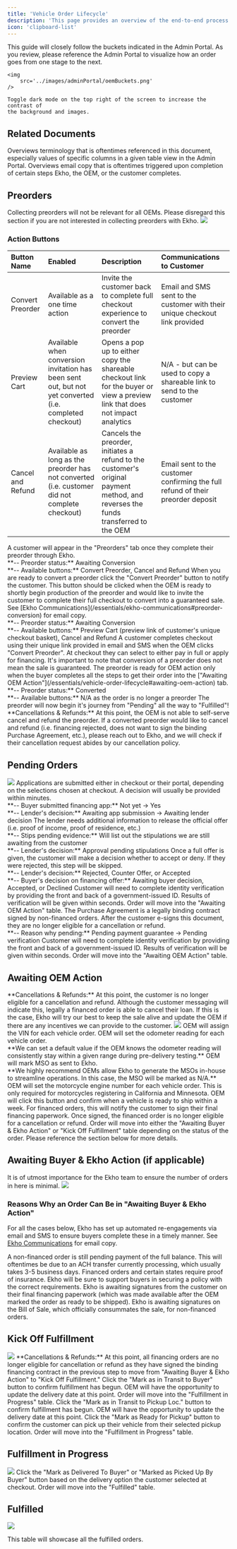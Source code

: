 ```yaml
---
title: 'Vehicle Order Lifecycle'
description: 'This page provides an overview of the end-to-end process of an Ekho order.'
icon: 'clipboard-list'
---
```


<Tip>
	This guide will closely follow the buckets indicated in the Admin Portal. As
	you review, please reference the Admin Portal to visualize how an order goes
	from one stage to the next.

    <img
    	src='../images/adminPortal/oemBuckets.png'
    />

    Toggle dark mode on the top right of the screen to increase the contrast of
    the background and images.

</Tip>

## Related Documents

<CardGroup cols={2}>
	<Card
		title='Ekho Terminology'
		icon='book-sparkles'
		href='/essentials/ekho-terminology'
	>
		Overviews terminology that is oftentimes referenced in this document,
		especially values of specific columns in a given table view in the Admin
		Portal.
	</Card>
	<Card
		title='Ekho Communications'
		icon='envelope-open-text'
		href='/essentials/ekho-communications'
	>
		Overviews email copy that is oftentimes triggered upon completion of
		certain steps Ekho, the OEM, or the customer completes.
	</Card>
</CardGroup>

## Preorders

<Info>
	Collecting preorders will not be relevant for all OEMs. Please disregard
	this section if you are not interested in collecting preorders with Ekho.
</Info>

<Frame caption='Screenshot of the "Preorders" tab and its action buttons.'>
	<img src='../images/adminPortal/preOrderTab.png' />
</Frame>

### Action Buttons

| Button Name       | Enabled                                                                                                 | Description                                                                                                                       | Communications to Customer                                                      |
| :---------------- | :------------------------------------------------------------------------------------------------------ | :-------------------------------------------------------------------------------------------------------------------------------- | :------------------------------------------------------------------------------ |
| Convert Preorder  | Available as a one time action                                                                          | Invite the customer back to complete full checkout experience to convert the preorder                                             | Email and SMS sent to the customer with their unique checkout link provided     |
| Preview Cart      | Available when conversion invitation has been sent out, but not yet converted (i.e. completed checkout) | Opens a pop up to either copy the shareable checkout link for the buyer or view a preview link that does not impact analytics     | N/A - but can be used to copy a shareable link to send to the customer          |
| Cancel and Refund | Available as long as the preorder has not converted (i.e. customer did not complete checkout)           | Cancels the preorder, initiates a refund to the customer's original payment method, and reverses the funds transferred to the OEM | Email sent to the customer confirming the full refund of their preorder deposit |

<Steps>
	<Step title='Customer Places a Preorder'>
		A customer will appear in the "Preorders" tab once they complete their
		preorder through Ekho.
		<br /> **-- Preorder status:** Awaiting Conversion
		<br /> **-- Available buttons:** Convert Preorder, Cancel and Refund
	</Step>
	<Step title='Convert Preorder'>
		When you are ready to convert a preorder click the "Convert Preorder"
		button to notify the customer. This button should be clicked when the
		OEM is ready to shortly begin production of the preorder and would like
		to invite the customer to complete their full checkout to convert into a
		guaranteed sale. See [Ekho
		Communications](/essentials/ekho-communications#preorder-conversion) for
		email copy.
		<br /> **-- Preorder status:** Awaiting Conversion
		<br /> **-- Available buttons:** Preview Cart (preview link of
		customer's unique checkout basket), Cancel and Refund
	</Step>
	<Step title='Customer Completes Checkout'>
		A customer completes checkout using their unique link provided in email
		and SMS when the OEM clicks "Convert Preorder". At checkout they can
		select to either pay in full or apply for financing. It's important to
		note that conversion of a preorder does not mean the sale is guaranteed.
		The preorder is ready for OEM action only when the buyer completes all
		the steps to get their order into the ["Awaiting OEM
		Action"](/essentials/vehicle-order-lifecycle#awaiting-oem-action) tab.
		<br /> **-- Preorder status:** Converted
		<br /> **-- Available buttons:** N/A as the order is no longer a
		preorder
	</Step>
	<Step title='Complete!'>
		The preorder will now begin it's journey from "Pending" all the way to
		"Fulfilled"!
	</Step>
</Steps>
<Info>
	**Cancellations & Refunds:** At this point, the OEM is not able to
	self-serve cancel and refund the preorder. If a converted preorder would
	like to cancel and refund (i.e. financing rejected, does not want to sign
	the binding Purchase Agreement, etc.), please reach out to Ekho, and we will
	check if their cancellation request abides by our cancellation policy.
</Info>

## Pending Orders

<Frame caption='Screenshot of the "Pending" tab and its metadata.'>
	<img src='../images/adminPortal/pendingTab.png' />
</Frame>

<Tabs>
	<Tab title='Financing Orders'>
		<Steps>
			<Step title='Submit Application'>
				Applications are submitted either in checkout or their portal,
				depending on the selections chosen at checkout. A decision will
				usually be provided within minutes.
				<br /> **-- Buyer submitted financing app:** Not yet -> Yes
				<br /> **-- Lender's decision:** Awaiting app submission ->
				Awaiting lender decision
			</Step>
			<Step title='Conditional Offer Received (if applicable)'>
				The lender needs additional information to release the official
				offer (i.e. proof of income, proof of residence, etc.)
				<br /> **-- Stips pending evidence:** Will list out the stipulations
				we are still awaiting from the customer
				<br /> **-- Lender's decision:** Approval pending stipulations
			</Step>
			<Step title='Make Decision on Financing Offer'>
				Once a full offer is given, the customer will make a decision
				whether to accept or deny. If they were rejected, this step will
				be skipped.
				<br /> **-- Lender's decision:** Rejected, Counter Offer, or Accepted
				<br /> **-- Buyer's decision on financing offer:** Awaiting
				buyer decision, Accepted, or Declined
			</Step>
			<Step title='Complete Identity Verification'>
				Customer will need to complete identity verification by
				providing the front and back of a government-issued ID. Results
				of verification will be given within seconds.
			</Step>
			<Step title='Complete!'>
				Order will move into the "Awaiting OEM Action" table.
			</Step>
		</Steps>
	</Tab>
	<Tab title='Non-financing Orders'>
		<Steps>
			<Step title='Sign Purchase Agreement'>
				The Purchase Agreement is a legally binding contract signed by
				non-financed orders. After the customer e-signs this document,
				they are no longer eligible for a cancellation or refund.
				<br /> **-- Reason why pending:** Pending payment guarantee -> Pending
				verification
			</Step>
			<Step title='Complete Identity Verification'>
				Customer will need to complete identity verification by
				providing the front and back of a government-issued ID. Results
				of verification will be given within seconds.
			</Step>
			<Step title='Complete!'>
				Order will move into the "Awaiting OEM Action" table.
			</Step>
		</Steps>
	</Tab>
</Tabs>

## Awaiting OEM Action

<Info>
	**Cancellations & Refunds:** At this point, the customer is no longer
	eligible for a cancellation and refund. Although the customer messaging will
	indicate this, legally a financed order is able to cancel their loan. If
	this is the case, Ekho will try our best to keep the sale alive and update
	the OEM if there are any incentives we can provide to the customer.
</Info>

<Frame caption='Screenshot of the "Awaiting OEM Action" tab and its action buttons.'>
	<img src='../images/adminPortal/awaitingOEMActionTab.png' />
</Frame>

<Steps>
	<Step title='Assign VIN'>
		OEM will assign the VIN for each vehicle order.
	</Step>
	<Step title='Set Odometer Reading'>
		OEM will set the odometer reading for each vehicle order. <br /> **We
		can set a default value if the OEM knows the odometer reading will
		consistently stay within a given range during pre-delivery testing.**
	</Step>
	<Step title='Send MSO'>
		OEM will mark MSO as sent to Ekho. <br /> **We highly recommend OEMs
		allow Ekho to generate the MSOs in-house to streamline operations. In
		this case, the MSO will be marked as N/A.**
	</Step>
	<Step title='Set Motorcycle Engine Number (if applicable)'>
		OEM will set the motorcycle engine number for each vehicle order. This
		is only required for motorcycles registering in California and
		Minnesota.
	</Step>
	<Step title='Mark Ready to Ship'>
		OEM will click this button and confirm when a vehicle is ready to ship
		within a week. For financed orders, this will notify the customer to
		sign their final financing paperwork. Once signed, the financed order is
		no longer eligible for a cancellation or refund.
	</Step>
	<Step title='Complete!'>
		Order will move into either the "Awaiting Buyer & Ekho Action" or "Kick
		Off Fulfillment" table depending on the status of the order. Please
		reference the section below for more details.
	</Step>
</Steps>

## Awaiting Buyer & Ekho Action (if applicable)

<Info>
	It is of utmost importance for the Ekho team to ensure the number of orders
	in here is minimal.
</Info>

<Frame caption='Screenshot of the "Awaiting Buyer & Ekho Action" tab and its metadata.'>
	<img src='../images/adminPortal/awaitingBuyerEkhoActionTab.png' />
</Frame>

### Reasons Why an Order Can Be in "Awaiting Buyer & Ekho Action"

For all the cases below, Ekho has set up automated re-engagements via email and SMS to ensure buyers complete these in a timely manner. See
[Ekho Communications](/essentials/ekho-communications#automated-re-engagements) for email copy.

<Steps>
	<Step title='Awaiting Full Payment'>
		A non-financed order is still pending payment of the full balance. This
		will oftentimes be due to an ACH transfer currently processing, which
		usually takes 3-5 business days.
	</Step>
	<Step title='Awaiting Insurance Proof'>
		Financed orders and certain states require proof of insurance. Ekho will
		be sure to support buyers in securing a policy with the correct
		requirements.
	</Step>
	<Step title='Awaiting Signatures on Final Financing Paperwork'>
		Ekho is awaiting signatures from the customer on their final financing
		paperwork (which was made available after the OEM marked the order as
		ready to be shipped).
	</Step>
	<Step title='Awaiting Signatures on Bill of Sale'>
		Ekho is awaiting signatures on the Bill of Sale, which officially
		consummates the sale, for non-financed orders.
	</Step>
</Steps>

## Kick Off Fulfillment

<Frame caption='Screenshot of the "Kick Off Fulfillment" tab and its action buttons.'>
	<img src='../images/adminPortal/kickOffFulfillmentTab.png' />
</Frame>

<Info>
	**Cancellations & Refunds:** At this point, all financing orders are no
	longer eligible for cancellation or refund as they have signed the binding
	financing contract in the previous step to move from "Awaiting Buyer & Ekho
	Action" to "Kick Off Fulfillment."
</Info>

<Tabs>
	<Tab title='Direct Delivery'>
		<Steps>
			<Step title='Mark as in Transit to Buyer'>
				Click the "Mark as in Transit to Buyer" button to confirm
				fulfillment has begun. OEM will have the opportunity to update
				the delivery date at this point.
			</Step>
			<Step title='Complete!'>
				Order will move into the "Fulfillment in Progress" table.
			</Step>
		</Steps>
	</Tab>
	<Tab title='Pickup'>
		<Steps>
			<Step title='Mark as in Transit to Pickup Location'>
				Click the "Mark as in Transit to Pickup Loc." button to confirm
				fulfillment has begun. OEM will have the opportunity to update
				the delivery date at this point.
			</Step>
			<Step title='Mark as Ready for Pickup'>
				Click the "Mark as Ready for Pickup" button to confirm the
				customer can pick up their vehicle from their selected pickup
				location.
			</Step>
			<Step title='Complete!'>
				Order will move into the "Fulfillment in Progress" table.
			</Step>
		</Steps>
	</Tab>
</Tabs>

## Fulfillment in Progress

<Frame caption='Screenshot of the "Fulfillment in Progress" tab and its action button.'>
	<img src='../images/adminPortal/fulfillmentInProgressTab.png' />
</Frame>

<Steps>
	<Step title='Mark as Delivered or Picked Up By Buyer'>
		Click the "Mark as Delivered To Buyer" or "Marked as Picked Up By Buyer"
		button based on the delivery option the customer selected at checkout.
	</Step>
	<Step title='Complete!'>Order will move into the "Fulfilled" table.</Step>
</Steps>

## Fulfilled

<Frame caption='Screenshot of the "Fulfilled" tab and its metadata.'>
	<img src='../images/adminPortal/fulfilledTab.png' />
</Frame>

This table will showcase all the fulfilled orders.
